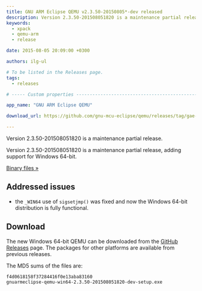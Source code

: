 ```yaml
---
title: GNU ARM Eclipse QEMU v2.3.50-20150805*-dev released
description: Version 2.3.50-201508051820 is a maintenance partial release of GNU ARM Eclipse QEMU.
keywords:
  - xpack
  - qemu-arm
  - release

date: 2015-08-05 20:09:00 +0300

authors: ilg-ul

# To be listed in the Releases page.
tags:
  - releases

# ----- Custom properties -----------------------------------------------------

app_name: "GNU ARM Eclipse QEMU"

download_url: https://github.com/gnu-mcu-eclipse/qemu/releases/tag/gae-2.3.50-20150805/

---
```


<head><title>{frontMatter.title}</title></head>
<head><meta property="og:title" content={frontMatter.title} /></head>

Version 2.3.50-201508051820 is a maintenance partial release.

<!-- truncate -->

Version 2.3.50-201508051820 is a maintenance partial release, adding support for Windows 64-bit.

<!-- truncate -->

<p><a href={frontMatter.download_url}>Binary files »</a></p>

## Addressed issues

* the `_WIN64` use of `sigsetjmp()` was fixed and now the Windows 64-bit distribution is fully functional.

## Download

The new Windows 64-bit QEMU can be downloaded from the <a href={frontMatter.download_url}>GitHub Releases</a> page. The packages for other platforms are available from previous releases.

The MD5 sums of the files are:

	f4d0618158f37284416f0e13aba83160
	gnuarmeclipse-qemu-win64-2.3.50-201508051820-dev-setup.exe
